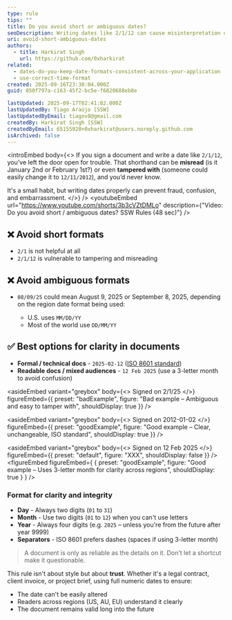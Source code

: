 ```yaml
---
type: rule
tips: ""
title: Do you avoid short or ambiguous dates?
seoDescription: Writing dates like 2/1/12 can cause misinterpretation or even fraud. Avoid short or ambiguous formats. Instead, use clear standards like ISO 8601 (2025-02-12) or 3-letter month formats (12 Feb 2025) to protect integrity and ensure global readability.
uri: avoid-short-ambiguous-dates
authors:
  - title: Harkirat Singh
    url: https://github.com/0xharkirat
related:
  - dates-do-you-keep-date-formats-consistent-across-your-application
  - use-correct-time-format
created: 2025-09-16T23:38:04.000Z
guid: 050f797a-c163-45f2-bc5e-f6820688eb8e

lastUpdated: 2025-09-17T02:41:02.000Z
lastUpdatedBy: Tiago Araújo [SSW]
lastUpdatedByEmail: tiagov8@gmail.com
createdBy: Harkirat Singh [SSW]
createdByEmail: 65155920+0xharkirat@users.noreply.github.com
isArchived: false
---
```


<introEmbed
  body={<>
If you sign a document and write a date like `2/1/12`, you’ve left the door open for trouble. That shorthand can be **misread** (is it January 2nd or February 1st?) or even **tampered with** (someone could easily change it to `12/11/2012`), and you’d never know.

It's a small habit, but writing dates properly can prevent fraud, confusion, and embarrassment.
  </>}
/>
<youtubeEmbed url="https://www.youtube.com/shorts/3b3cVZtDMLo" description={"Video: Do you avoid short / ambiguous dates? SSW Rules (48 sec)"} />

## ❌ Avoid short formats

* `2/1` is not helpful at all
* `2/1/12` is vulnerable to tampering and misreading

## ❌ Avoid ambiguous formats

* `08/09/25` could mean August 9, 2025 or September 8, 2025, depending on the region date format being used:

  * U.S. uses `MM/DD/YY`
  * Most of the world use `DD/MM/YY`

## ✅ Best options for clarity in documents

* **Formal / technical docs** - `2025-02-12` ([ISO 8601 standard](https://en.wikipedia.org/wiki/ISO_8601))
* **Readable docs / mixed audiences** - `12 Feb 2025` (use a 3-letter month to avoid confusion)

<asideEmbed
  variant="greybox"
  body={<>
    Signed on 2/1/25
  </>}
  figureEmbed={{
    preset: "badExample",
    figure: "Bad example – Ambiguous and easy to tamper with",
    shouldDisplay: true
  }}
/>

<asideEmbed
  variant="greybox"
  body={<>
    Signed on 2012-01-02
  </>}
  figureEmbed={{
    preset: "goodExample",
    figure: "Good example – Clear, unchangeable, ISO standard",
    shouldDisplay: true
  }}
/>

<asideEmbed
  variant="greybox"
  body={<>
    Signed on 12 Feb 2025
  </>}
  figureEmbed={{
    preset: "default",
    figure: "XXX",
    shouldDisplay: false
  }}
/>
<figureEmbed figureEmbed={ {
  preset: "goodExample",
  figure: "Good example – Uses 3-letter month for clarity across regions",
  shouldDisplay: true
} } />


### Format for clarity and integrity

* **Day** - Always two digits (`01` to `31`)
* **Month** - Use two digits (`01` to `12`) when you can't use letters
* **Year** - Always four digits (e.g. `2025` – unless you're from the future after year 9999)
* **Separators** - ISO 8601 prefers dashes (spaces if using 3-letter month)

> A document is only as reliable as the details on it. Don't let a shortcut make it questionable.

This rule isn't about style but about **trust**. Whether it's a legal contract, client invoice, or project brief, using full numeric dates to ensure:

* The date can't be easily altered
* Readers across regions (US, AU, EU) understand it clearly
* The document remains valid long into the future
